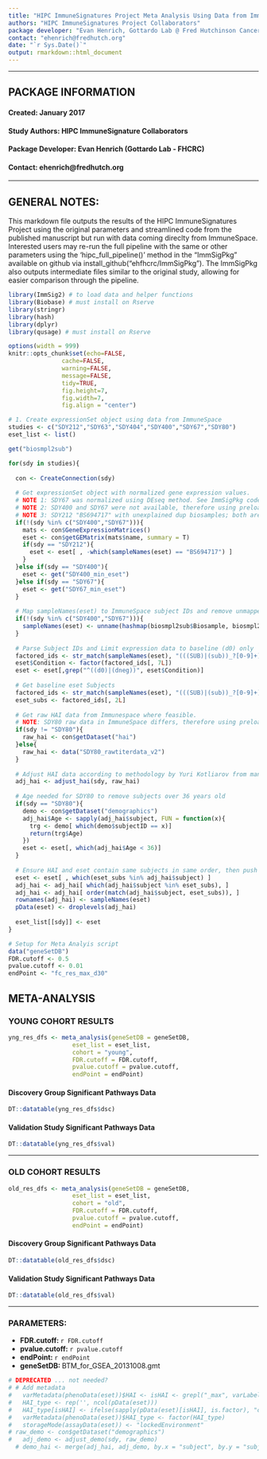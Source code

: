 ```yaml
---
title: "HIPC ImmuneSignatures Project Meta Analysis Using Data from ImmuneSpace"
authors: "HIPC ImmuneSignatures Project Collaborators"
package developer: "Evan Henrich, Gottardo Lab @ Fred Hutchinson Cancer Research Center"
contact: "ehenrich@fredhutch.org"
date: "`r Sys.Date()`"
output: rmarkdown::html_document
---
```


***
## PACKAGE INFORMATION
#### Created: January 2017
#### Study Authors: HIPC ImmuneSignature Collaborators
#### Package Developer: Evan Henrich (Gottardo Lab - FHCRC)
#### Contact: ehenrich@fredhutch.org

***

## GENERAL NOTES:
This markdown file outputs the results of the HIPC ImmuneSignatures Project using the original parameters and
streamlined code from the published manuscript but run with data coming direclty from ImmuneSpace. Interested 
users may re-run the full pipeline with the same or other parameters using the 'hipc_full_pipeline()' method 
in the "ImmSigPkg" available on github via install_github("ehfhcrc/ImmSigPkg").  The ImmSigPkg also outputs
intermediate files similar to the original study, allowing for easier comparison through the pipeline.

```r
library(ImmSig2) # to load data and helper functions
library(Biobase) # must install on Rserve
library(stringr)
library(hash)
library(dplyr)
library(qusage) # must install on Rserve

options(width = 999)
knitr::opts_chunk$set(echo=FALSE, 
               cache=FALSE, 
               warning=FALSE, 
               message=FALSE, 
               tidy=TRUE,
               fig.height=7, 
               fig.width=7,
               fig.align = "center")
```

```r
# 1. Create expressionSet object using data from ImmuneSpace
studies <- c("SDY212","SDY63","SDY404","SDY400","SDY67","SDY80")
eset_list <- list()

get("biosmpl2sub")

for(sdy in studies){
  
  con <- CreateConnection(sdy)
  
  # Get expressionSet object with normalized gene expression values.
  # NOTE 1: SDY67 was normalized using DEseq method. See ImmSigPkg code for details.
  # NOTE 2: SDY400 and SDY67 were not available, therefore using preloaded.
  # NOTE 3: SDY212 "BS694717" with unexplained dup biosamples; both are removed.
  if(!(sdy %in% c("SDY400","SDY67"))){
    mats <- con$GeneExpressionMatrices()
    eset <- con$getGEMatrix(mats$name, summary = T)
    if(sdy == "SDY212"){ 
      eset <- eset[ , -which(sampleNames(eset) == "BS694717") ]
    }
  }else if(sdy == "SDY400"){
    eset <- get("SDY400_min_eset")
  }else if(sdy == "SDY67"){
    eset <- get("SDY67_min_eset")
  }
  
  # Map sampleNames(eset) to ImmuneSpace subject IDs and remove unmapped
  if(!(sdy %in% c("SDY400","SDY67"))){
    sampleNames(eset) <- unname(hashmap(biosmpl2sub$Biosample, biosmpl2sub$GE_ID, sampleNames(eset)))
  }
  
  # Parse Subject IDs and Limit expression data to baseline (d0) only
  factored_ids <- str_match(sampleNames(eset), "(((SUB)|(sub))_?[0-9]+)(\\.[0-9])?_(.*)") 
  eset$Condition <- factor(factored_ids[, 7L])
  eset <- eset[,grep("^((d0)|(dneg))", eset$Condition)] 
  
  # Get baseline eset Subjects
  factored_ids <- str_match(sampleNames(eset), "(((SUB)|(sub))_?[0-9]+)(\\.[0-9])?_(.*)") 
  eset_subs <- factored_ids[, 2L]
  
  # Get raw HAI data from Immunespace where feasible.
  # NOTE: SDY80 raw data in ImmuneSpace differs, therefore using preloaded.
  if(sdy != "SDY80"){
    raw_hai <- con$getDataset("hai")
  }else{
    raw_hai <- data("SDY80_rawtiterdata_v2")
  }
  
  # Adjust HAI data according to methodology by Yuri Kotliarov from manuscript / orig. code
  adj_hai <- adjust_hai(sdy, raw_hai) 
  
  # Age needed for SDY80 to remove subjects over 36 years old
  if(sdy == "SDY80"){
    demo <- con$getDataset("demographics")
    adj_hai$Age <- sapply(adj_hai$subject, FUN = function(x){
      trg <- demo[ which(demo$subjectID == x)]
      return(trg$Age)
    })
    eset <- eset[, which(adj_hai$Age < 36)]
  }
  
  # Ensure HAI and eset contain same subjects in same order, then push to pData
  eset <- eset[ , which(eset_subs %in% adj_hai$subject) ]
  adj_hai <- adj_hai[ which(adj_hai$subject %in% eset_subs), ]
  adj_hai <- adj_hai[ order(match(adj_hai$subject, eset_subs)), ]
  rownames(adj_hai) <- sampleNames(eset)
  pData(eset) <- droplevels(adj_hai)
  
  eset_list[[sdy]] <- eset
}
```

```r
# Setup for Meta Analyis script
data("geneSetDB")
FDR.cutoff <- 0.5
pvalue.cutoff <- 0.01
endPoint <- "fc_res_max_d30"
```

## META-ANALYSIS 

### YOUNG COHORT RESULTS
```r
yng_res_dfs <- meta_analysis(geneSetDB = geneSetDB,
                  eset_list = eset_list,
                  cohort = "young",
                  FDR.cutoff = FDR.cutoff,
                  pvalue.cutoff = pvalue.cutoff,
                  endPoint = endPoint)
```

#### Discovery Group Significant Pathways Data  
``` r
DT::datatable(yng_res_dfs$dsc)
```

#### Validation Study Significant Pathways Data  
``` r
DT::datatable(yng_res_dfs$val)
```

***

### OLD COHORT RESULTS

```r
old_res_dfs <- meta_analysis(geneSetDB = geneSetDB,
                  eset_list = eset_list,
                  cohort = "old",
                  FDR.cutoff = FDR.cutoff,
                  pvalue.cutoff = pvalue.cutoff,
                  endPoint = endPoint)
```

#### Discovery Group Significant Pathways Data  
``` r
DT::datatable(old_res_dfs$dsc)
```

#### Validation Study Significant Pathways Data  
``` r
DT::datatable(old_res_dfs$val)
```

***

### PARAMETERS:
- **FDR.cutoff: ** `r FDR.cutoff`
- **pvalue.cutoff: ** `r pvalue.cutoff`
- **endPoint: ** `r endPoint`
- **geneSetDB: ** BTM_for_GSEA_20131008.gmt


```r
# DEPRECATED ... not needed? 
# # Add metadata
#   varMetadata(phenoData(eset))$HAI <- isHAI <- grepl("_max", varLabels(eset))
#   HAI_type <- rep('', ncol(pData(eset)))
#   HAI_type[isHAI] <- ifelse(sapply(pData(eset)[isHAI], is.factor), "class", 'continuous')
#   varMetadata(phenoData(eset))$HAI_type <- factor(HAI_type)
#   storageMode(assayData(eset)) <- "lockedEnvironment" 
# raw_demo <- con$getDataset("demographics")
#   adj_demo <- adjust_demo(sdy, raw_demo)
  # demo_hai <- merge(adj_hai, adj_demo, by.x = "subject", by.y = "subjectID")
```
